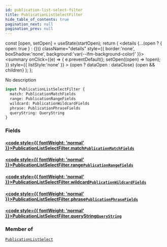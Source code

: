 ```yaml
---
id: publication-list-select-filter
title: PublicationListSelectFilter
hide_table_of_contents: true
pagination_next: null
pagination_prev: null
---
```







  const [open, setOpen] = useState(startOpen);
  return (
    <details {...(open ? { open: true } : {})} className="details" style={{ border:'none', boxShadow:'none', background:'var(--ifm-background-color)' }}>
      <summary
        onClick={(e) => {
          e.preventDefault();
          setOpen((open) => !open);
        }}
        style={{ listStyle:'none' }}
      >
      {open ? dataOpen : dataClose}
      </summary>
      {open && children}
    </details>
  );
};




No description


```graphql
input PublicationListSelectFilter {
  match: PublicationMatchFields
  range: PublicationRangeFields
  wildcard: PublicationWildcardFields
  phrase: PublicationPhraseFields
  queryString: QueryString
}
```




### Fields

#### [<code style={{ fontWeight: 'normal' }}>PublicationListSelectFilter.<b>match</b></code>](#)<Bullet />[`PublicationMatchFields`](/cris/inputs/publication-match-fields) <Badge class="secondary" text="input"/>
> 
> 

#### [<code style={{ fontWeight: 'normal' }}>PublicationListSelectFilter.<b>range</b></code>](#)<Bullet />[`PublicationRangeFields`](/cris/inputs/publication-range-fields) <Badge class="secondary" text="input"/>
> 
> 

#### [<code style={{ fontWeight: 'normal' }}>PublicationListSelectFilter.<b>wildcard</b></code>](#)<Bullet />[`PublicationWildcardFields`](/cris/inputs/publication-wildcard-fields) <Badge class="secondary" text="input"/>
> 
> 

#### [<code style={{ fontWeight: 'normal' }}>PublicationListSelectFilter.<b>phrase</b></code>](#)<Bullet />[`PublicationPhraseFields`](/cris/inputs/publication-phrase-fields) <Badge class="secondary" text="input"/>
> 
> 

#### [<code style={{ fontWeight: 'normal' }}>PublicationListSelectFilter.<b>queryString</b></code>](#)<Bullet />[`QueryString`](/cris/inputs/query-string) <Badge class="secondary" text="input"/>
> 
> 



### Member of

[`PublicationListSelect`](/cris/inputs/publication-list-select)  <Badge class="secondary" text="input"/>

